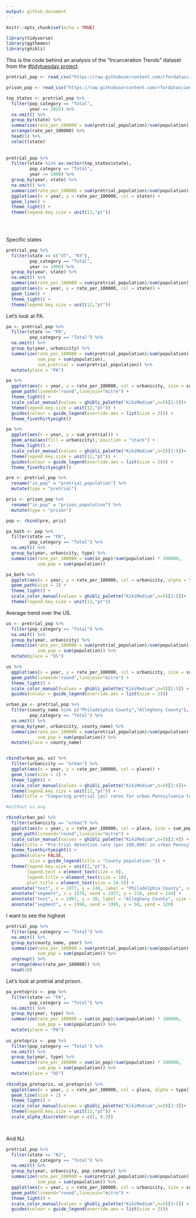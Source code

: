 ```yaml
---
output: github_document
---
```


```r
knitr::opts_chunk$set(echo = TRUE)

library(tidyverse)
library(ggthemes)
library(ghibli)
```

This is the code behind an analysis of the "Incarceration Trends" dataset from the [#tidytuesday project](https://github.com/rfordatascience/tidytuesday/tree/master/data/2019/2019-01-22).

```r
pretrial_pop <- read_csv("https://raw.githubusercontent.com/rfordatascience/tidytuesday/master/data/2019/2019-01-22/pretrial_population.csv")

prison_pop <- read_csv("https://raw.githubusercontent.com/rfordatascience/tidytuesday/master/data/2019/2019-01-22/prison_population.csv")
```


```r

top_states <- pretrial_pop %>%
  filter(pop_category == "Total",
         year == 2015) %>% 
  na.omit() %>%
  group_by(state) %>%
  summarize(rate_per_100000 = sum(pretrial_population)/sum(population) * 100000) %>%
  arrange(rate_per_100000) %>%
  head(5) %>%
  select(state)
  
  
pretrial_pop %>%
  filter(state %in% as.vector(top_states$state),
         pop_category == "Total",
         year >= 1990) %>% 
  group_by(year, state) %>%
  na.omit() %>%
  summarize(rate_per_100000 = sum(pretrial_population)/sum(population) * 100000) %>%
  ggplot(aes(x = year, y = rate_per_100000, col = state)) +
  geom_line() +
  theme_light() +
  theme(legend.key.size = unit(12,"pt"))

  
  
```



Specific states

```r

pretrial_pop %>%
  filter(state == c("UT", "KY"),
         pop_category == "Total",
         year >= 1990) %>% 
  group_by(year, state) %>%
  na.omit() %>%
  summarize(rate_per_100000 = sum(pretrial_population)/sum(population) * 100000) %>%
  ggplot(aes(x = year, y = rate_per_100000, col = state)) +
  geom_line() +
  theme_light() +
  theme(legend.key.size = unit(12,"pt"))

```
















Let's look at PA.

```r
pa <- pretrial_pop %>%
  filter(state == "PA",
         pop_category == "Total") %>%
  na.omit() %>% 
  group_by(year, urbanicity) %>%
  summarize(rate_per_100000 = sum(pretrial_population)/sum(population) * 100000,
            sum_pop = sum(population),
            sum_pretrial = sum(pretrial_population)) %>% 
  mutate(place = "PA")

pa %>%
  ggplot(aes(x = year, y = rate_per_100000, col = urbanicity, size = sum_pop)) +
  geom_path(lineend="round",linejoin="mitre") +
  theme_light() +
  scale_color_manual(values = ghibli_palette("KikiMedium",n=5)[2:5])+ 
  theme(legend.key.size = unit(12,"pt")) + 
  guides(colour = guide_legend(override.aes = list(size = 2))) +
  theme_fivethirtyeight()

pa %>%
  ggplot(aes(x = year, y = sum_pretrial)) +
  geom_area(aes(fill = urbanicity), position = "stack") +
  theme_light() +
  scale_color_manual(values = ghibli_palette("KikiMedium",n=5)[2:5])+ 
  theme(legend.key.size = unit(12,"pt")) + 
  guides(colour = guide_legend(override.aes = list(size = 2))) +
  theme_fivethirtyeight()

```


```r

pre <- pretrial_pop %>%
  rename("in_pop" = "pretrial_population") %>%
  mutate(type = "pretrial")

pris <- prison_pop %>%
  rename("in_pop" = "prison_population") %>%
  mutate(type = "prison")

pop <- rbind(pre, pris)

pa_both <- pop %>%
  filter(state == "PA",
         pop_category == "Total") %>%
  na.omit() %>% 
  group_by(year, urbanicity, type) %>%
  summarize(rate_per_100000 = sum(in_pop)/sum(population) * 100000,
            sum_pop = sum(population))

pa_both %>%
  ggplot(aes(x = year, y = rate_per_100000, col = urbanicity, alpha = type)) +
  geom_path(size = 2) +
  theme_light() +
  scale_color_manual(values = ghibli_palette("KikiMedium",n=5)[2:5])+ 
  theme(legend.key.size = unit(12,"pt"))

```


 
Average trend over the US.

```r
us <- pretrial_pop %>%
  filter(pop_category == "Total") %>%
  na.omit() %>% 
  group_by(year, urbanicity) %>% 
  summarize(rate_per_100000 = sum(pretrial_population)/sum(population) * 100000,
            sum_pop = sum(population)) %>%
  mutate(place = "US")

us %>%
  ggplot(aes(x = year, y = rate_per_100000, col = urbanicity, size = sum_pop)) +
  geom_path(lineend="round",linejoin="mitre") +
  theme_light() +
  scale_color_manual(values = ghibli_palette("KikiMedium",n=5)[2:5]) + 
  guides(colour = guide_legend(override.aes = list(size = 2))) 

```


```r
urban_pa <- pretrial_pop %>%
  filter(county_name %in% c("Philadelphia County","Allegheny County"),
         pop_category == "Total") %>%
  na.omit() %>% 
  group_by(year, urbanicity, county_name) %>%
  summarize(rate_per_100000 = sum(pretrial_population)/sum(population) * 100000,
            sum_pop = sum(population)) %>% 
  mutate(place = county_name)


rbind(urban_pa, us) %>%
  filter(urbanicity == "urban") %>%
  ggplot(aes(x = year, y = rate_per_100000, col = place)) +
  geom_line(size = 2) +
  theme_light() +
  scale_color_manual(values = ghibli_palette("KikiMedium",n=5)[2:4])+ 
  theme(legend.key.size = unit(12,"pt")) +
  labs(title = "Comparing pretrial jail rates for urban Pennsylvania to urban US average")

#without us avg

rbind(urban_pa) %>%
  filter(urbanicity == "urban") %>%
  ggplot(aes(x = year, y = rate_per_100000, col = place, size = sum_pop)) +
  geom_path(lineend="round",linejoin="mitre") +
  scale_color_manual(values = ghibli_palette("KikiMedium",n=5)[3:4]) +
  labs(title = "Pre-trial detention rate (per 100,000) in urban Pennsylvania") +
  theme_fivethirtyeight() +
  guides(color= FALSE,
         size = guide_legend(title = "County population:")) + 
  theme(legend.key.size = unit(2,"pt"),
        legend.text = element_text(size = 9),
        legend.title = element_text(size = 10),
        plot.title = element_text(size = 14.5)) +
  annotate("text", x = 1977, y = 240, label = "Philadelphia County", size = 4) + 
  annotate("segment", x = 1978, xend = 1977, y = 210, yend = 144) +
  annotate("text", x = 1997, y = 30, label = "Allegheny County", size = 4) + 
  annotate("segment", x = 1996, xend = 1995, y = 50, yend = 120)


```





I want to see the highest

```r

pretrial_pop %>%
  filter(pop_category == "Total") %>%
  na.omit() %>%
  group_by(county_name, year) %>% 
  summarize(rate_per_100000 = sum(pretrial_population)/sum(population) * 100000,
            sum_pop = sum(population)) %>%
  ungroup() %>%
  arrange(desc(rate_per_100000)) %>%
  head(10)


```











Let's look at pretrial and prison.

```r

pa_pretopris <- pop %>%
  filter(state == "PA",
         pop_category == "Total") %>%
  na.omit() %>% 
  group_by(year, type) %>%
  summarize(rate_per_100000 = sum(in_pop)/sum(population) * 100000,
            sum_pop = sum(population)) %>% 
  mutate(place = "PA")
  
us_pretopris <- pop %>%
  filter(pop_category == "Total") %>%
  na.omit() %>% 
  group_by(year, type) %>% 
  summarize(rate_per_100000 = sum(in_pop)/sum(population) * 100000,
            sum_pop = sum(population)) %>%
  mutate(place = "US")
  
rbind(pa_pretopris, us_pretopris) %>%
  ggplot(aes(x = year, y = rate_per_100000, col = place, alpha = type)) +
  geom_line(size = 2) +
  theme_light() +
  scale_color_manual(values = ghibli_palette("KikiMedium",n=5)[2:3])+ 
  theme(legend.key.size = unit(12,"pt")) +
  scale_alpha_discrete(range = c(1, 0.3))

  
```

And NJ.

```r
pretrial_pop %>%
  filter(state == "NJ",
         pop_category == "Total") %>%
  na.omit() %>% 
  group_by(year, urbanicity, pop_category) %>% 
  summarize(rate_per_100000 = sum(pretrial_population)/sum(population) * 100000,
            sum_pop = sum(population)) %>%
  ggplot(aes(x = year, y = rate_per_100000, col = urbanicity, size = sum_pop)) +
  geom_path(lineend="round",linejoin="mitre") +
  theme_light() +
  scale_color_manual(values = ghibli_palette("KikiMedium",n=5)[3:5]) + 
  guides(colour = guide_legend(override.aes = list(size = 2)))

```